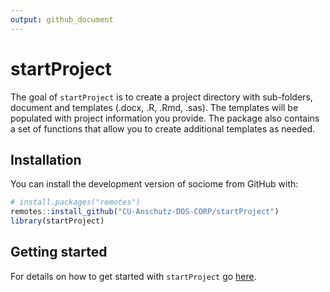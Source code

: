 ```yaml
---
output: github_document
---
```


<!-- README.md is generated from README.Rmd. Please edit that file -->

# startProject

The goal of `startProject` is to create a project directory with sub-folders, document and templates (.docx, .R, .Rmd, .sas). The templates will be populated with project information you provide. The package also contains a set of functions that allow you to create additional templates as needed.

## Installation

You can install the development version of sociome from GitHub with:

```r
# install.packages("remotes")
remotes::install_github("CU-Anschutz-DOS-CORP/startProject")
library(startProject)  
```

## Getting started

For details on how to get started with `startProject` go [here](https://CU-Anschutz-DOS-CORP.github.io/startProject/articles/startProject.html).